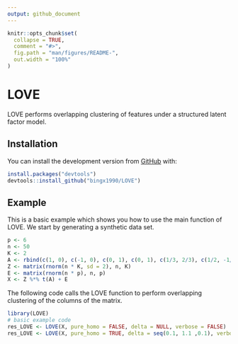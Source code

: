 ```yaml
---
output: github_document
---
```


<!-- README.md is generated from README.Rmd. Please edit that file -->

```r
knitr::opts_chunk$set(
  collapse = TRUE,
  comment = "#>",
  fig.path = "man/figures/README-",
  out.width = "100%"
)
```

# LOVE

<!-- badges: start -->
<!-- badges: end -->

LOVE performs overlapping clustering of features under a structured latent 
factor model.

## Installation

<!-- the released version of LOVE from [CRAN](https://CRAN.R-project.org) with: -->

<!-- ``` r -->
<!-- install.packages("LOVE") -->
<!-- ``` -->

You can install the development version from [GitHub](https://github.com/) with:

``` r
install.packages("devtools")
devtools::install_github("bingx1990/LOVE")
```
## Example

This is a basic example which shows you how to use the main function of LOVE. 
We start by generating a synthetic data set. 

```r
p <- 6
n <- 50
K <- 2
A <- rbind(c(1, 0), c(-1, 0), c(0, 1), c(0, 1), c(1/3, 2/3), c(1/2, -1/2))
Z <- matrix(rnorm(n * K, sd = 2), n, K)
E <- matrix(rnorm(n * p), n, p)
X <- Z %*% t(A) + E
```

The following code calls the LOVE function to perform overlapping clustering of 
the columns of the \strong{X} matrix.

```r
library(LOVE)
# basic example code
res_LOVE <- LOVE(X, pure_homo = FALSE, delta = NULL, verbose = FALSE)
res_LOVE <- LOVE(X, pure_homo = TRUE, delta = seq(0.1, 1.1 ,0.1), verbose = FALSE)
```



